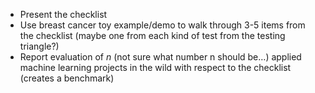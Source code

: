 - Present the checklist
- Use breast cancer toy example/demo to walk through 3-5 items from the checklist
(maybe one from each kind of test from the testing triangle?)
- Report evaluation of $n$ (not sure what number n should be...) 
applied machine learning projects in the wild with respect to the checklist 
(creates a benchmark)